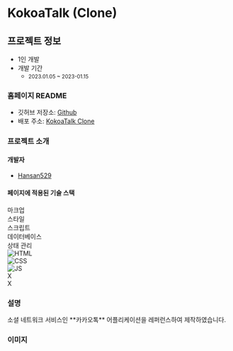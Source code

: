 # KokoaTalk (Clone)

## 프로젝트 정보

- 1인 개발  
- 개발 기간 
    - <small className="text-xs">2023.01.05 ~ 2023-01.15</small>

### 홈페이지 README

- 깃허브 저장소: <a target="_blank" href='https://github.com/Hansan529/kokoa-clone'>Github</a>  
- 배포 주소: <a target="_blank" href='https://hansan529.github.io/kokoa-clone'>KokoaTalk Clone</a>

### 프로젝트 소개

#### 개발자

 - [Hansan529](https://github.com/Hansan529)

#### 페이지에 적용된 기술 스택

<div className="table w-[100%]">
    <div className="table-header-group">
        <div className="table-row text-center">
            <div className="table-cell">마크업</div>
            <div className="table-cell">스타일</div>
            <div className="table-cell">스크립트</div>
            <div className="table-cell">데이터베이스</div>
            <div className="table-cell">상태 관리</div>
        </div>
    </div>
    <div className="table-row-group">
        <div className="table-row text-center items-center tabular-nums">
            <div className="table-cell align-middle">
                <img className="object-contain w-[30px] mx-auto" title="HTML" alt="HTML" src='/ico/language/html-icon.svg' />
            </div>
            <div className="table-cell align-middle">
                <img className="object-contain w-[30px] mx-auto" title="CSS" alt="CSS" src='/ico/language/css-icon.svg' />
            </div>
            <div className="table-cell align-middle">
                <img className="object-contain w-[30px] mx-auto" title="JavaScript" alt="JS" src='/ico/language/js-icon.svg' />
            </div>
            <div className="table-cell align-middle">
                X
            </div>
            <div className="table-cell align-middle">
                X
            </div>
        </div>
    </div>
</div>

### 설명

<div className="max-w-prose text-base/10">
    소셜 네트워크 서비스인 **카카오톡** 어플리케이션을 레퍼런스하여 제작하였습니다.
</div>


### 이미지

